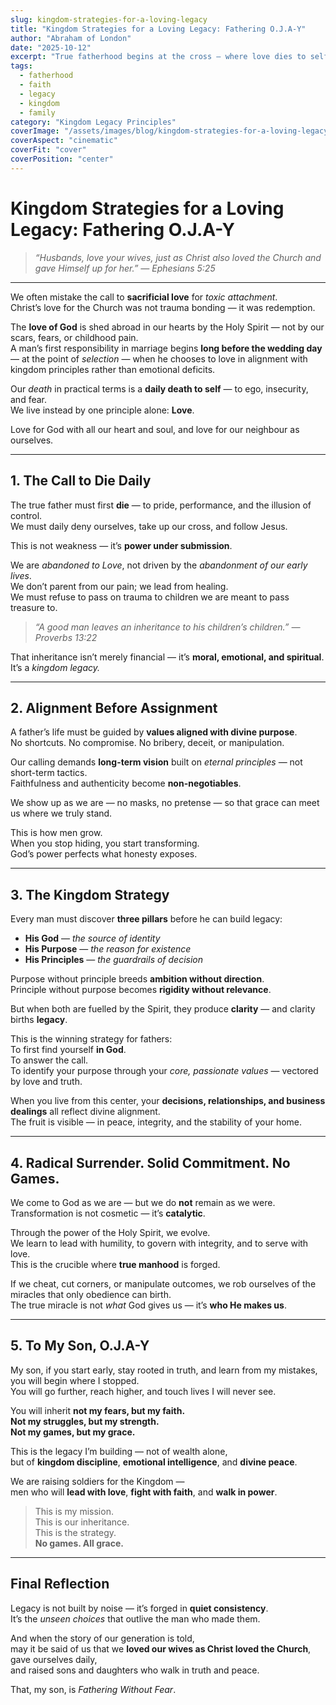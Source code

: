 ```yaml
---
slug: kingdom-strategies-for-a-loving-legacy
title: "Kingdom Strategies for a Loving Legacy: Fathering O.J.A-Y"
author: "Abraham of London"
date: "2025-10-12"
excerpt: "True fatherhood begins at the cross — where love dies to self and lives for legacy. This is the blueprint for men who refuse to pass down trauma and choose instead to build enduring kingdom legacies."
tags:
  - fatherhood
  - faith
  - legacy
  - kingdom
  - family
category: "Kingdom Legacy Principles"
coverImage: "/assets/images/blog/kingdom-strategies-for-a-loving-legacy.jpg"
coverAspect: "cinematic"
coverFit: "cover"
coverPosition: "center"
---
```


# Kingdom Strategies for a Loving Legacy: Fathering O.J.A-Y

> *“Husbands, love your wives, just as Christ also loved the Church and gave Himself up for her.” — Ephesians 5:25*

---

We often mistake the call to **sacrificial love** for *toxic attachment*.  
Christ’s love for the Church was not trauma bonding — it was redemption.

The **love of God** is shed abroad in our hearts by the Holy Spirit — not by our scars, fears, or childhood pain.  
A man’s first responsibility in marriage begins **long before the wedding day** — at the point of *selection* — when he chooses to love in alignment with kingdom principles rather than emotional deficits.

Our *death* in practical terms is a **daily death to self** — to ego, insecurity, and fear.  
We live instead by one principle alone: **Love**.  

Love for God with all our heart and soul, and love for our neighbour as ourselves.

---

## 1. The Call to Die Daily

The true father must first **die** — to pride, performance, and the illusion of control.  
We must daily deny ourselves, take up our cross, and follow Jesus.

This is not weakness — it’s **power under submission**.

We are *abandoned to Love*, not driven by the *abandonment of our early lives*.  
We don’t parent from our pain; we lead from healing.  
We must refuse to pass on trauma to children we are meant to pass treasure to.

> *“A good man leaves an inheritance to his children’s children.” — Proverbs 13:22*

That inheritance isn’t merely financial — it’s **moral, emotional, and spiritual**.  
It’s a *kingdom legacy.*

---

## 2. Alignment Before Assignment

A father’s life must be guided by **values aligned with divine purpose**.  
No shortcuts. No compromise. No bribery, deceit, or manipulation.

Our calling demands **long-term vision** built on *eternal principles* — not short-term tactics.  
Faithfulness and authenticity become **non-negotiables**.

We show up as we are — no masks, no pretense — so that grace can meet us where we truly stand.

This is how men grow.  
When you stop hiding, you start transforming.  
God’s power perfects what honesty exposes.

---

## 3. The Kingdom Strategy

Every man must discover **three pillars** before he can build legacy:

- **His God** — *the source of identity*  
- **His Purpose** — *the reason for existence*  
- **His Principles** — *the guardrails of decision*

Purpose without principle breeds **ambition without direction**.  
Principle without purpose becomes **rigidity without relevance**.  

But when both are fuelled by the Spirit, they produce **clarity** — and clarity births **legacy**.

This is the winning strategy for fathers:  
To first find yourself **in God**.  
To answer the call.  
To identify your purpose through your *core, passionate values* — vectored by love and truth.

When you live from this center, your **decisions, relationships, and business dealings** all reflect divine alignment.  
The fruit is visible — in peace, integrity, and the stability of your home.

---

## 4. Radical Surrender. Solid Commitment. No Games.

We come to God as we are — but we do **not** remain as we were.  
Transformation is not cosmetic — it’s **catalytic**.

Through the power of the Holy Spirit, we evolve.  
We learn to lead with humility, to govern with integrity, and to serve with love.  
This is the crucible where **true manhood** is forged.

If we cheat, cut corners, or manipulate outcomes, we rob ourselves of the miracles that only obedience can birth.  
The true miracle is not *what* God gives us — it’s **who He makes us**.

---

## 5. To My Son, O.J.A-Y

My son, if you start early, stay rooted in truth, and learn from my mistakes,  
you will begin where I stopped.  
You will go further, reach higher, and touch lives I will never see.

You will inherit **not my fears, but my faith.**  
**Not my struggles, but my strength.**  
**Not my games, but my grace.**

This is the legacy I’m building — not of wealth alone,  
but of **kingdom discipline**, **emotional intelligence**, and **divine peace**.

We are raising soldiers for the Kingdom —  
men who will **lead with love**, **fight with faith**, and **walk in power**.

> This is my mission.  
> This is our inheritance.  
> This is the strategy.  
> **No games. All grace.**

---

## Final Reflection

Legacy is not built by noise — it’s forged in **quiet consistency**.  
It’s the *unseen choices* that outlive the man who made them.

And when the story of our generation is told,  
may it be said of us that we **loved our wives as Christ loved the Church**,  
gave ourselves daily,  
and raised sons and daughters who walk in truth and peace.

That, my son, is *Fathering Without Fear*.
